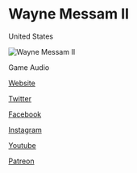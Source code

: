 # Wayne Messam II

<Location>

United States

</Location>

![Wayne Messam II](./directory_images/Wayne_Messam.png)

<Skills>

Game Audio

</Skills>

<Personal>

[Website](http://waynemessamii.com)

[Twitter](https://twitter.com/MessamIi)

[Facebook](https://facebook.com/WMII)

[Instagram](https://instagram.com/OfficialWayneMII)

[Youtube](https://youtube.com/WMII)

[Patreon](https://www.patreon.com/wmii)

</Personal>
